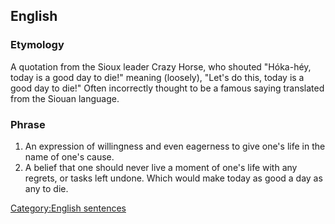 ==English==

===Etymology===
A quotation from the Sioux leader Crazy Horse, who shouted "Hóka-héy, today is a good day to die!" meaning (loosely), "Let's do this, today is a good day to die!" Often incorrectly thought to be a famous saying translated from the Siouan language.

===Phrase===
{{infl|en|phrase|head=[[today]] [[is]] [[a]] [[good]] [[day]] [[to]] [[die]]}}
# An expression of willingness and even eagerness to give one's life in the name of one's cause.
# A belief that one should never live a moment of one's life with any regrets, or tasks left undone.  Which would make today as good a day as any to die.

[[Category:English sentences]]